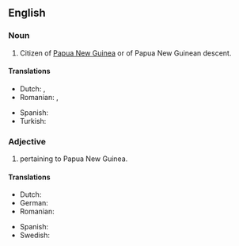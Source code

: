==English==

===Noun===
{{en-noun|head=[[Papua]] [[new|New]] [[Guinean]]}}

# Citizen of [[Papua New Guinea]] or of Papua New Guinean descent.

====Translations====
{{trans-top|citizen of Papua New Guinea or of Papua New Guinean descent}}
* Dutch: {{t+|nl|Papoea|m}}, {{t+|nl|Papoease|f}}
* Romanian: {{t|ro|papua-neoguineean|m}}, {{t|ro|papua-neoguineeană|f}}
{{trans-mid}}
* Spanish: {{t+|es|papú|m|f}}
* Turkish: {{t+|tr|Papua Yeni Gineli}}
{{trans-bottom}}

===Adjective===
{{en-adj|-|head=[[Papua]] [[new|New]] [[Guinean]]}}

# pertaining to Papua New Guinea.

====Translations====
{{trans-top|pertaining to Papua New Guinea}}
* Dutch: {{t+|nl|Papoeaas}}
* German: {{t+|de|papua-neuguineisch}}
* Romanian: {{t|ro|papua-neoguineean}}
{{trans-mid}}
* Spanish: {{t+|es|papú|m|f}}
* Swedish: {{t+|sv|papuansk}}
{{trans-bottom}}